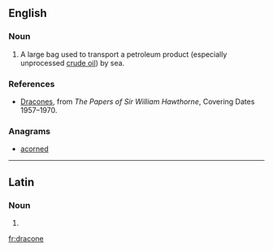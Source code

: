 {{also|Dracone}}
==English==

===Noun===
{{en-noun}}

# A large bag used to transport a petroleum product (especially unprocessed [[crude oil]]) by sea.

===References===
* [http://janus.lib.cam.ac.uk/db/node.xsp?id=EAD%2FGBR%2F0014%2FHATN%204 Dracones], from ''The Papers of Sir William Hawthorne'', Covering Dates 1957–1970.

===Anagrams===
* [[acorned#English|acorned]]

----

==Latin==

===Noun===
{{la-noun-form|dracōne}}

# {{inflection of|draco|dracō|abl|s|lang=la}}
{{count page|[[Wiktionary:Page count]]}}

[[fr:dracone]]